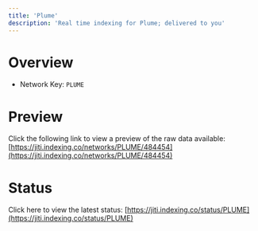 ```yaml
---
title: 'Plume'
description: 'Real time indexing for Plume; delivered to you'
---
```


# Overview
- Network Key: `PLUME`

# Preview
Click the following link to view a preview of the raw data available: [https://jiti.indexing.co/networks/PLUME/484454](https://jiti.indexing.co/networks/PLUME/484454)

# Status
Click here to view the latest status: [https://jiti.indexing.co/status/PLUME](https://jiti.indexing.co/status/PLUME)

